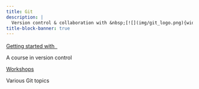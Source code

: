 ```yaml
---
title: Git
description: |
  Version control & collaboration with &nbsp;[![](img/git_logo.png){width="1.6em" fig-alt="noshadow"}](https://git-scm.com/)
title-block-banner: true
---
```


:::{layout="[5, 5]"}

:::{.card2 .mb-3}

:::{.card-body2}

[Getting started with &nbsp;![](img/git_logo.png){width="1.2em" fig-alt="noshadow"}](top_intro.qmd){.card-title2 .stretched-link}

[A course in version control]{.text-muted}

:::

:::

:::{.card3 .mb-3}

:::{.card-body2}

[Workshops](practice_repo/search.qmd){.card-title2 .stretched-link}

[Various Git topics]{.text-muted}

:::

:::

::::
